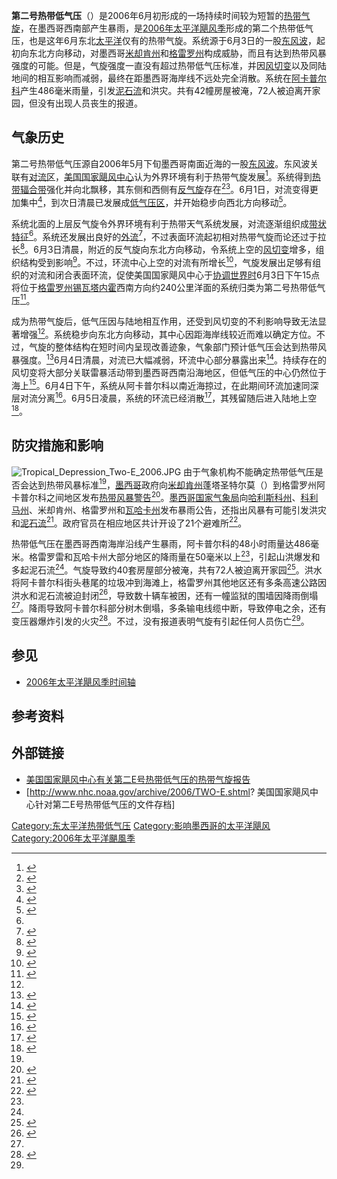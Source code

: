 {{Infobox Hurricane
|Name=第二{{lang|en|E}}号热带低气压<br />{{lang|en|Tropical Depression Two-E}}
|Year=2006
|Type=热带低气压
|Basin=EPac
|Image location=Tropical Depression Two-E (2006).PNG
|Image name=第二{{lang|en|E}}号低气压形成后不久的卫星图像
|Formed=2006年6月3日
|Dissipated=2006年6月5日
|1-min winds=30
|Pressure=1005
|Damages=
|Fatalities=无报道
|Areas=[[墨西哥|墨西哥]]西部和西南部
|Hurricane season=[[2006年太平洋飓风季|2006年太平洋飓风季]]
}}
'''第二{{lang|en|E}}号热带低气压'''（{{lang-en|Tropical Depression Two-E}}）是2006年6月初形成的一场持续时间较为短暂的[[热带气旋|热带气旋]]，在墨西哥西南部产生暴雨，是[[2006年太平洋飓风季|2006年太平洋飓风季]]形成的第二个热带低气压，也是这年6月东北[[太平洋|太平洋]]仅有的热带气旋。系统源于6月3日的一股[[东风波|东风波]]，起初向东北方向移动，对墨西哥[[米却肯州|米却肯州]]和[[格雷罗州|格雷罗州]]构成威胁，而且有达到热带风暴强度的可能。但是，气旋强度一直没有超过热带低气压标准，并因[[风切变|风切变]]以及同陆地间的相互影响而减弱，最终在距墨西哥海岸线不远处完全消散。系统在[[阿卡普尔科|阿卡普尔科]]产生486毫米雨量，引发[[泥石流|泥石流]]和洪灾。共有42幢房屋被淹，72人被迫离开家园，但没有出现人员丧生的报道。

== 气象历史 ==
{{storm path|Two-E 2006 track.png}}
第二{{lang|en|E}}号热带低气压源自2006年5月下旬墨西哥南面近海的一股[[东风波|东风波]]。东风波关联有[[对流|对流区]]，[[国家飓风中心|美国国家飓风中心]]认为外界环境有利于热带气旋发展<ref>{{cite report | author = James Franklin | date = 2006-05-31 | title = Tropical Weather Outlook | publisher = [[国家飓风中心|National Hurricane Center]]}}</ref>。系统得到[[热带辐合带|热带辐合带]]强化并向北飘移，其东侧和西侧有[[反气旋|反气旋]]存在<ref>{{cite report | author = Martin Nelson | date = 2006-06-01 | title = Tropical Weather Discussion | publisher = National Hurricane Center}}</ref><ref>{{cite report | author = Jack Beven | date = 2006-06-01 | title = Tropical Weather Outlook | publisher = National Hurricane Center}}</ref>。6月1日，对流变得更加集中<ref>{{cite report | author = Lixion Avila | date = 2006-06-01 | title = Tropical Weather Outlook (2) | publisher = National Hurricane Center}}</ref>，到次日清晨已发展成[[低气压|低气压区]]，并开始稳步向西北方向移动<ref name="twd62">{{cite report | author = Hugh Cobb | date = 2006-06-02 | title = Tropical Weather Discussion | publisher = National Hurricane Center}}</ref>。

系统北面的上层反气旋令外界环境有利于热带天气系统发展，对流逐渐组织成[[雨带|带状特征]]<ref name="twd62" />。系统还发展出良好的[[外流_(气象学)|外流]]<ref>{{cite report | author = Hugh Cobb | date = 2006-06-02 | title = Tropical Weather Discussion (2) | publisher = National Hurricane Center}}</ref>，不过表面环流起初相对热带气旋而论还过于拉长<ref>{{cite report | author = Robbie Berg | date = 2006-06-02 | title = Tropical Weather Discussion (3) | publisher = National Hurricane Center}}</ref>。6月3日清晨，附近的反气旋向东北方向移动，令系统上空的[[风切变|风切变]]增多，组织结构受到影响<ref>{{cite report | author = Hugh Cobb | date = 2006-06-03 | title = Tropical Weather Discussion | publisher = National Hurricane Center}}</ref>。不过，环流中心上空的对流有所增长<ref>{{cite report | author = RRG | date = 2006-06-03 | title = Tropical Weather Discussion (2) | publisher = National Hurricane Center}}</ref>，气旋发展出足够有组织的对流和闭合表面环流，促使美国国家飓风中心于[[协调世界时|协调世界时]]6月3日下午15点将位于[[格雷罗州|格雷罗州]][[锡瓦塔内霍|锡瓦塔内霍]]西南方向约240公里洋面的系统归类为第二{{lang|en|E}}号热带低气压<ref name="disc1">{{cite report | author = Lixion Avila | date = 2006-06-03 | title = Tropical Depression Two-E Discussion One | publisher = National Hurricane Center | accessdate = 2015-11-20 | url = http://www.nhc.noaa.gov/archive/2006/ep02/ep022006.discus.001.shtml? | archiveurl = https://web.archive.org/web/20151002115928/http://www.nhc.noaa.gov/archive/2006/ep02/ep022006.discus.001.shtml | deadurl = no | archivedate = 2015-10-02 }}</ref>。

成为热带气旋后，低气压因与陆地相互作用，还受到风切变的不利影响导致无法显著增强<ref name="disc1" />。系统稳步向东北方向移动，其中心因距海岸线较近而难以确定方位。不过，气旋的整体结构在短时间内呈现改善迹象，气象部门预计低气压会达到热带风暴强度。<ref>{{cite report | author = Lixion Avila | date = 2006-06-03 | title = Tropical Depression Two-E Discussion Two | publisher = National Hurricane Center | accessdate = 2015-11-20 | deadurl = no | archiveurl = https://web.archive.org/web/20151002115929/http://www.nhc.noaa.gov/archive/2006/ep02/ep022006.discus.002.shtml | url = http://www.nhc.noaa.gov/archive/2006/ep02/ep022006.discus.002.shtml? | archivedate = 2015-10-02 }}</ref>6月4日清晨，对流已大幅减弱，环流中心部分暴露出来<ref>{{cite report | author1 = Mainelli | author2 = Beven | date = 2006-06-04 | title = Tropical Depression Two-E Discussion Three | publisher = National Hurricane Center | accessdate = 2015-11-20 | archiveurl = https://web.archive.org/web/20151002115930/http://www.nhc.noaa.gov/archive/2006/ep02/ep022006.discus.003.shtml | url = http://www.nhc.noaa.gov/archive/2006/ep02/ep022006.discus.003.shtml? | archivedate = 2015-10-02 | deadurl = no }}</ref>。持续存在的风切变将大部分关联雷暴活动带到墨西哥西南沿海地区，但低气压的中心仍然位于海上<ref>{{cite report | author = James Franklin | date = 2006-06-04 | title = Tropical Depression Two-E Discussion Four | deadurl = no | archiveurl = https://web.archive.org/web/20151002115944/http://www.nhc.noaa.gov/archive/2006/ep02/ep022006.discus.004.shtml | url = http://www.nhc.noaa.gov/archive/2006/ep02/ep022006.discus.004.shtml? | publisher = National Hurricane Center | accessdate = 2015-11-20 | archivedate = 2015-10-02 }}</ref>。6月4日下午，系统从阿卡普尔科以南近海掠过，在此期间环流加速同深层对流分离<ref>{{cite report | author = Stacy Stewart | date = 2006-06-04 | title = Tropical Depression Two-E Discussion Six | publisher = National Hurricane Center | accessdate = 2015-11-20 | archivedate = 2015-10-02 | deadurl = no | archiveurl = https://web.archive.org/web/20151002115945/http://www.nhc.noaa.gov/archive/2006/ep02/ep022006.discus.006.shtml | url = http://www.nhc.noaa.gov/archive/2006/ep02/ep022006.discus.006.shtml? }}</ref>。6月5日凌晨，系统的环流已经消散<ref name="tcr">{{cite web | author = Avila, Lixion A./National Hurricane Center | title = Tropical Cyclone Report: Tropical Depression Two-E | publisher = National Oceanic and Atmospheric Administration | date = 2006-07-05 | accessdate = 2014-08-28 | url = http://www.nhc.noaa.gov/pdf/TCR-EP022006_Two-E.pdf | format = PDF | archiveurl = https://web.archive.org/web/20130521105553/http://www.nhc.noaa.gov/pdf/TCR-EP022006_Two-E.pdf | deadurl = yes | archivedate = 2013-05-21 }}</ref>，其残留随后进入陆地上空<ref>{{cite report | author = Wally Barnes | date = 2006-06-05 | title = Tropical Weather Discussion | publisher = National Hurricane Center}}</ref>。

== 防灾措施和影响 ==
[[File:Tropical_Depression_Two-E_2006.JPG|right]]
由于气象机构不能确定热带低气压是否会达到热带风暴标准<ref name="tcr" />，[[墨西哥|墨西哥]]政府向[[米却肯州|米却肯州]]蓬塔圣特尔莫（{{lang|en|Punta San Telmo}}）到格雷罗州阿卡普尔科之间地区发布[[热带气旋警告|热带风暴警告]]<ref>{{cite report | author = Lixion Avila | date = 2006-06-03 | title = Tropical Depression Two-E Public Advisory Two | publisher = National Hurricane Center | accessdate = 2015-11-20 | archivedate = 2015-10-02 | deadurl = no | archiveurl = https://web.archive.org/web/20151002115923/http://www.nhc.noaa.gov/archive/2006/ep02/ep022006.public.002.shtml | url = http://www.nhc.noaa.gov/archive/2006/ep02/ep022006.public.002.shtml? }}</ref>。[[墨西哥国家气象局|墨西哥国家气象局]]向[[哈利斯科州|哈利斯科州]]、[[科利马州|科利马州]]、米却肯州、格雷罗州和[[瓦哈卡州|瓦哈卡州]]发布暴雨公告，还指出风暴有可能引发洪灾和[[泥石流|泥石流]]<ref name="smn">{{cite web | author = Alberto Hernández Unzón and Cirilo Bravo Lujano | year = 2006 | title = Resumen de la Depresión Tropical 2E del Océano Pacifico | publisher = Servicio Meteorológico Nacional (Mexico) | accessdate = 2008-11-29 | url = http://smn.cna.gob.mx/ciclones/tempo2006/pacifico/dt2/dt2e.pdf | format = PDF | archivedate = 2007-06-25 | archiveurl = https://web.archive.org/web/20070625122540/http://smn.cna.gob.mx/ciclones/tempo2006/pacifico/dt2/dt2e.pdf | deadurl = yes }}</ref>。政府官员在相应地区共计开设了21个避难所<ref name="65g">{{cite report | author = General Director of Social Communication | date = 2006-06-05 | title = Daily Information Summary}}</ref>。

热带低气压在墨西哥西南海岸沿线产生暴雨，阿卡普尔科的48小时雨量达486毫米。格雷罗雷和瓦哈卡州大部分地区的降雨量在50毫米以上<ref name="smn" />，引起山洪爆发和多起泥石流<ref name="tcr" />。气旋导致约40套房屋部分被淹，共有72人被迫离开家园<ref>{{cite news | author = Staff Writer | work = El Universal | date = 2006-06-05 | title = Amenaza depresión tropical pasar a ciclón | accessdate = 2015-11-20 | archivedate = 2015-06-04 | deadurl = no | archiveurl = https://web.archive.org/web/20150604132605/http://www.eluniversal.com.mx/estados/61457.html | url = http://archivo.eluniversal.com.mx/estados/61457.html }}</ref>。洪水将阿卡普尔科街头巷尾的垃圾冲到海滩上，格雷罗州其他地区还有多条高速公路因洪水和泥石流被迫封闭<ref>{{cite news | author = Staff Writer | work = [[美联社|Associated Press]] | title = Tropical depression sparks minor flooding in Mexican Pacific resort of Acapulco | date = 2006-06-04}}</ref>，导致数十辆车被困，还有一幢监狱的围墙因降雨倒塌<ref name="65g" />。降雨导致阿卡普尔科部分树木倒塌，多条输电线缆中断，导致停电之余，还有变压器爆炸引发的火灾<ref>{{cite news | author = Staff Writer | work = El Universal | date = 2006-06-04 | title = Depresión tropical se convierte en ciclón en Guerrero | archiveurl = https://web.archive.org/web/20140102201201/http://www.eluniversal.com.mx/notas/353311.html | accessdate = 2015-11-20 | url = http://archivo.eluniversal.com.mx/notas/353311.html | archivedate = 2014-01-02 | deadurl = no }}</ref>。不过，没有报道表明气旋有引起任何人员伤亡<ref name="tcr" />。

== 参见 ==
{{Portal|热带气旋}}
* [[2006年太平洋飓风季时间轴|2006年太平洋飓风季时间轴]]

== 参考资料 ==
{{reflist|colwidth=30em}}

== 外部链接 ==
*[https://web.archive.org/web/20130521105553/http://www.nhc.noaa.gov/pdf/TCR-EP022006_Two-E.pdf 美国国家飓风中心有关第二E号热带低气压的热带气旋报告]
*[http://www.nhc.noaa.gov/archive/2006/TWO-E.shtml? 美国国家飓风中心针对第二E号热带低气压的文件存档]{{Wayback|url=http://www.nhc.noaa.gov/archive/2006/TWO-E.shtml |date=20201018172140 }}

{{2006 Pacific hurricane season buttons}}

{{DEFAULTSORT:2-E (2006)}}
[[Category:东太平洋热带低气压|Category:东太平洋热带低气压]]
[[Category:影响墨西哥的太平洋飓风|Category:影响墨西哥的太平洋飓风]]
[[Category:2006年太平洋颶風季|Category:2006年太平洋颶風季]]
{{Good article}}